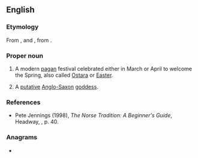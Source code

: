 ==English==

===Etymology===
From {{etyl|ang|en}} {{m|ang|Ēostre|}}, {{m|ang|Ēastre||a goddess of spring and fertility}} and {{m|ang|ēastre||Easter}}, from {{etyl|gem-pro|en}} {{m|gem-pro|*Austrǭ||Easter, springtime; a goddess of spring and fertility}}.

===Proper noun===
{{en-proper noun}}
{{wikipedia}}

# {{lb|en|paganism}} A modern [[pagan]] festival celebrated either in March or April to welcome the Spring, also called [[Ostara]] or [[Easter]].
# A [[putative]] [[Anglo-Saxon]] [https://en.wikipedia.org/wiki/%C4%92ostre goddess].

===References===
* Pete Jennings (1998), ''The Norse Tradition: A Beginner's Guide'', Headway, {{ISBN|0-340-72082-4}}, p. 40.

===Anagrams===
* {{anagrams|en|a=eeorst|Rosete|STEREO|e-store|erotes|stereo|stereo-}}